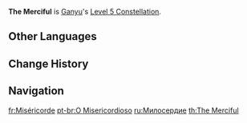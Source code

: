 {{Constellation Infobox
|image       = Constellation The Merciful.png
|description = Increases the Level of [[Trail of the Qilin]] by 3.<br />Maximum upgrade level is 15.
|level       = 5
|character   = Ganyu
|utility1    = Talent Level Increase
|utility2    = Elemental Skill Level Increase
}}
'''The Merciful''' is [[Ganyu]]'s [[Level 5 Constellation]].

==Other Languages==
{{Other Languages
|en      = The Merciful
|zhs     = 折草
|zhs_rm  = Zhé Cǎo
|zht     = 折草
|zht_rm  = Zhé Cǎo
|zh_tl   = Grass-Bending
|ja      = 折草
|ja_rm   = Sessou{{Assumed}}
|ja_tl   = Grass-Bending
|ko      = 잡초 근절
|ko_rm   = Japcho Geunjeol
|ko_tl   = Weed Eradication
|es      = La misericordiosa
|es_tl   = The Merciful
|fr      = Miséricorde
|fr_tl   = Mercy
|ru      = Милосердие
|ru_tl   = Mercy
|th      = The Merciful
|vi      = Trảm Thảo
|vi_tl   = 
|de      = Rasenstutzer
|de_tl   = Lawnmower
|id      = The Merciful
|pt      = O Misericordioso
|pt_tl   = The Merciful
|pt_note = ''O Misericordioso'' is a masculine term.
|tr      = Merhametli
|tr_tl   = 
|it      = Misericordia
|it_tl   = Mercy
}}

==Change History==
{{Change History|1.2}}

==Navigation==
{{Talent Navbox|Ganyu}}

[[fr:Miséricorde]]
[[pt-br:O Misericordioso]]
[[ru:Милосердие]]
[[th:The Merciful]]